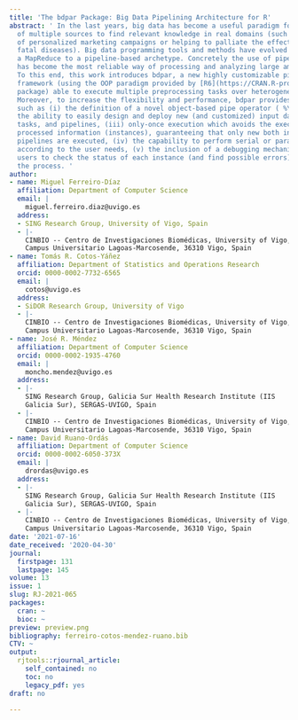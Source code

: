 ```yaml
---
title: 'The bdpar Package: Big Data Pipelining Architecture for R'
abstract: ' In the last years, big data has become a useful paradigm for taking advantage
  of multiple sources to find relevant knowledge in real domains (such as the design
  of personalized marketing campaigns or helping to palliate the effects of several
  fatal diseases). Big data programming tools and methods have evolved over time from
  a MapReduce to a pipeline-based archetype. Concretely the use of pipelining schemes
  has become the most reliable way of processing and analyzing large amounts of data.
  To this end, this work introduces bdpar, a new highly customizable pipeline-based
  framework (using the OOP paradigm provided by [R6](https://CRAN.R-project.org/package=R6)
  package) able to execute multiple preprocessing tasks over heterogeneous data sources.
  Moreover, to increase the flexibility and performance, bdpar provides helpful features
  such as (i) the definition of a novel object-based pipe operator ( %\>\|%), (ii)
  the ability to easily design and deploy new (and customized) input data parsers,
  tasks, and pipelines, (iii) only-once execution which avoids the execution of previously
  processed information (instances), guaranteeing that only new both input data and
  pipelines are executed, (iv) the capability to perform serial or parallel operations
  according to the user needs, (v) the inclusion of a debugging mechanism which allows
  users to check the status of each instance (and find possible errors) throughout
  the process. '
author:
- name: Miguel Ferreiro-Díaz
  affiliation: Department of Computer Science
  email: |
    miguel.ferreiro.diaz@uvigo.es
  address:
  - SING Research Group, University of Vigo, Spain
  - |-
    CINBIO -- Centro de Investigaciones Biomédicas, University of Vigo,
    Campus Universitario Lagoas-Marcosende, 36310 Vigo, Spain
- name: Tomás R. Cotos-Yáñez
  affiliation: Department of Statistics and Operations Research
  orcid: 0000-0002-7732-6565
  email: |
    cotos@uvigo.es
  address:
  - SiDOR Research Group, University of Vigo
  - |-
    CINBIO -- Centro de Investigaciones Biomédicas, University of Vigo,
    Campus Universitario Lagoas-Marcosende, 36310 Vigo, Spain
- name: José R. Méndez
  affiliation: Department of Computer Science
  orcid: 0000-0002-1935-4760
  email: |
    moncho.mendez@uvigo.es
  address:
  - |-
    SING Research Group, Galicia Sur Health Research Institute (IIS
    Galicia Sur), SERGAS-UVIGO, Spain
  - |-
    CINBIO -- Centro de Investigaciones Biomédicas, University of Vigo,
    Campus Universitario Lagoas-Marcosende, 36310 Vigo, Spain
- name: David Ruano-Ordás
  affiliation: Department of Computer Science
  orcid: 0000-0002-6050-373X
  email: |
    drordas@uvigo.es
  address:
  - |-
    SING Research Group, Galicia Sur Health Research Institute (IIS
    Galicia Sur), SERGAS-UVIGO, Spain
  - |-
    CINBIO -- Centro de Investigaciones Biomédicas, University of Vigo,
    Campus Universitario Lagoas-Marcosende, 36310 Vigo, Spain
date: '2021-07-16'
date_received: '2020-04-30'
journal:
  firstpage: 131
  lastpage: 145
volume: 13
issue: 1
slug: RJ-2021-065
packages:
  cran: ~
  bioc: ~
preview: preview.png
bibliography: ferreiro-cotos-mendez-ruano.bib
CTV: ~
output:
  rjtools::rjournal_article:
    self_contained: no
    toc: no
    legacy_pdf: yes
draft: no

---
```


